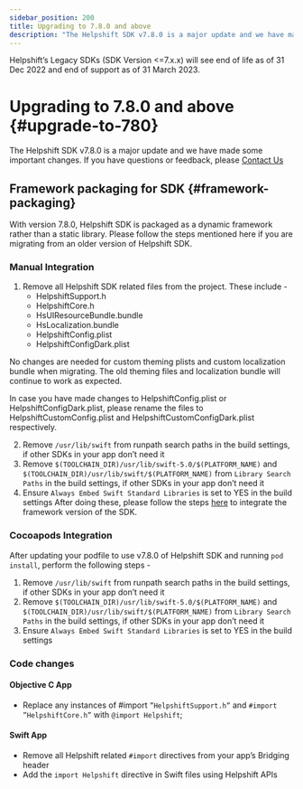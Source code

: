 ```yaml
---
sidebar_position: 200
title: Upgrading to 7.8.0 and above
description: "The Helpshift SDK v7.8.0 is a major update and we have made some important changes. If you have questions or feedback, please Contact Us"
---
```





<Admonition type="danger" title="Important">

Helpshift’s Legacy SDKs (SDK Version <=7.x.x) will see end of life as of 31 Dec 2022 and end of support as of 31 March 2023.

</Admonition>


# Upgrading to 7.8.0 and above {#upgrade-to-780}

<Intro>

The Helpshift SDK v7.8.0 is a major update and we have made some important changes. If you have questions or feedback, please <a href="https://support.helpshift.com/kb/contact/" target="_blank">Contact Us</a>


</Intro>


## Framework packaging for SDK {#framework-packaging}

With version 7.8.0, Helpshift SDK is packaged as a dynamic framework rather than a static library. Please follow the steps mentioned here if you are migrating from an older version of Helpshift SDK.

### Manual Integration

1. Remove all Helpshift SDK related files from the project. These include -
    * HelpshiftSupport.h
    * HelpshiftCore.h
    * HsUIResourceBundle.bundle
    * HsLocalization.bundle
    * HelpshiftConfig.plist
    * HelpshiftConfigDark.plist


<Admonition type="info" title="Note">

No changes are needed for custom theming plists and custom localization bundle when migrating. The old theming files and localization bundle will continue to work as expected.

</Admonition>



<Admonition type="info" title="Note">

In case you have made changes to HelpshiftConfig.plist or HelpshiftConfigDark.plist, please rename the files to HelpshiftCustomConfig.plist and HelpshiftCustomConfigDark.plist respectively.

</Admonition>


2. Remove `/usr/lib/swift` from runpath search paths in the build settings, if other SDKs in your app don’t need it
3. Remove `$(TOOLCHAIN_DIR)/usr/lib/swift-5.0/$(PLATFORM_NAME)` and `$(TOOLCHAIN_DIR)/usr/lib/swift/$(PLATFORM_NAME)` from `Library Search Paths` in the build settings, if other SDKs in your app don’t need it
4. Ensure `Always Embed Swift Standard Libraries` is set to YES in the build settings
After doing these, please follow the steps [here](/ios/getting-started#manual-integration) to integrate the framework version of the SDK.

### Cocoapods Integration
After updating your podfile to use v7.8.0 of Helpshift SDK and running `pod install`, perform the following steps -

1. Remove `/usr/lib/swift` from runpath search paths in the build settings, if other SDKs in your app don’t need it
2. Remove `$(TOOLCHAIN_DIR)/usr/lib/swift-5.0/$(PLATFORM_NAME)` and `$(TOOLCHAIN_DIR)/usr/lib/swift/$(PLATFORM_NAME)` from `Library Search Paths` in the build settings, if other SDKs in your app don’t need it
3. Ensure `Always Embed Swift Standard Libraries` is set to YES in the build settings

### Code changes

#### Objective C App
* Replace any instances of #import `”HelpshiftSupport.h”` and `#import ”HelpshiftCore.h”` with `@import Helpshift`;

#### Swift App
* Remove all Helpshift related `#import` directives from your app’s Bridging header
* Add the `import Helpshift` directive in Swift files using Helpshift APIs

